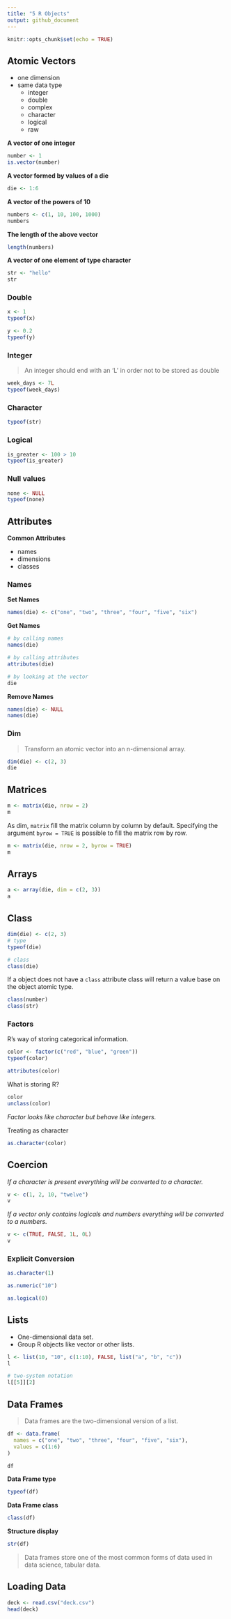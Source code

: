 ```yaml
---
title: "5 R Objects"
output: github_document
---
```


```r
knitr::opts_chunk$set(echo = TRUE)
```

## Atomic Vectors

- one dimension
- same data type
  - integer
  - double
  - complex
  - character
  - logical
  - raw

__A vector of one integer__
```r
number <- 1
is.vector(number)
```
__A vector formed by values of a die__
```r
die <- 1:6
```

__A vector of the powers of 10__
```r
numbers <- c(1, 10, 100, 1000)
numbers
```

__The length of the above vector__
```r
length(numbers)
```

__A vector of one element of type character__
```r
str <- "hello"
str
```

### Double
```r
x <- 1
typeof(x)
```

```r
y <- 0.2
typeof(y)
```

### Integer
>An integer should end with an 'L' in order not to be stored as double
```r
week_days <- 7L
typeof(week_days)
```

### Character
```r
typeof(str)
```

### Logical
```r
is_greater <- 100 > 10
typeof(is_greater)
```

### Null values
```r
none <- NULL
typeof(none)
```

## Attributes
__Common Attributes__

- names
- dimensions 
- classes

### Names 
__Set Names__
```{r} 
names(die) <- c("one", "two", "three", "four", "five", "six")
```
__Get Names__
```r
# by calling names
names(die)

# by calling attributes
attributes(die)

# by looking at the vector
die
```

__Remove Names__
```r
names(die) <- NULL
names(die)
```

### Dim
>Transform an atomic vector into an n-dimensional array.
```r
dim(die) <- c(2, 3)
die
```

## Matrices
```r
m <- matrix(die, nrow = 2)
m
```
As dim, `matrix` fill the matrix column by column by default. Specifying the argument `byrow = TRUE` is possible to fill the matrix row by row.

```r
m <- matrix(die, nrow = 2, byrow = TRUE)
m
```

## Arrays

```r
a <- array(die, dim = c(2, 3))
a
```

## Class
```r
dim(die) <- c(2, 3)
# type
typeof(die)

# class
class(die)
```

If a object does not have a `class` attribute class will return a value base on the object atomic type.
```r
class(number)
class(str)
```

### Factors
R’s way of storing categorical information.

```r
color <- factor(c("red", "blue", "green"))
typeof(color)

attributes(color)
```

What is storing R?
```r
color
unclass(color)
```

_Factor looks like character but behave like integers._

Treating as character
```r
as.character(color)
```

## Coercion
_If a character is present everything will be converted to a character._
```r
v <- c(1, 2, 10, "twelve")
v
```

_If a vector only contains logicals and numbers everything will be converted to a numbers._
```r
v <- c(TRUE, FALSE, 1L, 0L)
v
```
###  Explicit Conversion
```r
as.character(1)

as.numeric("10")

as.logical(0)
```
## Lists
- One-dimensional data set.
- Group R objects like vector or other lists.

```r
l <- list(10, "10", c(1:10), FALSE, list("a", "b", "c"))
l

# two-system notation
l[[5]][2]
```
## Data Frames
> Data frames are the two-dimensional version of a list.

```r
df <- data.frame(
  names = c("one", "two", "three", "four", "five", "six"),  
  values = c(1:6)
)

df
```

__Data Frame type__
```r
typeof(df)
```

__Data Frame class__
```r
class(df)
```

__Structure display__
```r
str(df)
```

> Data frames store one of the most common forms of data used in data science, tabular data.

## Loading Data
```r
deck <- read.csv("deck.csv")
head(deck)
```
